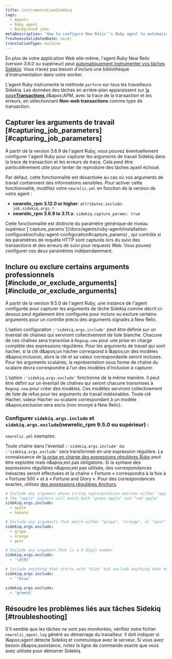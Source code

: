 ```yaml
---
title: instrumentationSidekiq
tags:
  - Agents
  - Ruby agent
  - Background jobs
metaDescription: 'How to configure New Relic''s Ruby agent to automatically instrument Sidekiq jobs for background processes, transaction traces, and traced errors.'
freshnessValidatedDate: never
translationType: machine
---
```


En plus de votre application Web elle-même, l&apos;agent Ruby New Relic (version 3.6.0 ou supérieur) peut [automatiquement instrumenter vos tâches Sidekiq](/docs/agents/ruby-agent/background-jobs/monitoring-ruby-background-processes-daemons). Vous n’avez pas besoin d’inclure une bibliothèque d’instrumentation dans votre worker.

L&apos;agent Ruby instrumente la méthode `perform` sur tous les travailleurs Sidekiq. Les données des tâches en arrière-plan apparaissent sur [la page<DNT>**Transactions**</DNT> ](/docs/apm/applications-menu/features/monitoring-background-processes#ui)d&amp;apos;APM, avec la trace de la transaction et les erreurs, en sélectionnant <DNT>**Non-web transactions**</DNT> comme type de transaction.

## Capturer les arguments de travail [#capturing\_job\_parameters][#capturing_job_parameters]

À partir de la version 3.6.9 de l&apos;agent Ruby, vous pouvez éventuellement configurer l&apos;agent Ruby pour capturer les arguments de travail Sidekiq dans la trace de transaction et les erreurs de trace. Cela peut être particulièrement utile pour tenter de reproduire des tâches ayant échoué.

Par défaut, cette fonctionnalité est désactivée au cas où vos arguments de travail contiennent des informations sensibles. Pour activer cette fonctionnalité, modifiez votre `newrelic.yml` en fonction de la version de votre agent :

* <DNT>**newrelic\_rpm 3.12.0 or higher**</DNT>: `attributes.include: job.sidekiq.args.*`
* <DNT>**newrelic\_rpm 3.6.9 to 3.11.x**</DNT>: `sidekiq.capture_params: true`

<Callout variant="tip">
  Cette fonctionnalité est distincte du paramètre générique de niveau supérieur [`capture_params`](/docs/agents/ruby-agent/installation-configuration/ruby-agent-configuration#capture_params) , qui contrôle si les paramètres de requête HTTP sont capturés lors du suivi des transactions et des erreurs de suivi pour requests Web. Vous pouvez configurer ces deux paramètres indépendamment.
</Callout>

## Inclure ou exclure certains arguments professionnels [#include\_or\_exclude\_arguments][#include_or_exclude_arguments]

À partir de la version 9.5.0 de l&apos;agent Ruby, une instance de l&apos;agent configurée pour capturer les arguments de tâche Sidekiq comme décrit ci-dessus peut également être configurée pour inclure ou exclure certains arguments pour un contrôle précis des arguments signalés à New Relic.

L&apos;option configuration `:'sidekiq.args.include'` peut être définie sur un éventail de chaînes qui serviront collectivement de liste blanche. Chacune de ces chaînes sera transmise à `Regexp.new` pour une prise en charge complète des expressions régulières. Pour les arguments de travail qui sont hacher, si la clé d&amp;apos;un hacher correspond à l&amp;apos;un des modèles d&amp;apos;inclusion, alors la clé et sa valeur correspondante seront incluses. Pour les arguments scalaires, la représentation sous forme de chaîne du scalaire devra correspondre à l’un des modèles d’inclusion à capturer.

L&apos;option `:'sidekiq.args.exclude'` fonctionne de la même manière. Il peut être défini sur un éventail de chaînes qui seront chacune transmises à `Regexp.new` pour créer des modèles. Ces modèles serviront collectivement de liste de refus pour les arguments de travail indésirables. Toute clé Hacher, valeur Hacher ou scalaire correspondant à un modèle d&amp;apos;exclusion sera exclu (non envoyé à New Relic).

### Configurer `sidekiq.args.include` et `sidekiq.args.exclude`(newrelic\_rpm 9.5.0 ou supérieur) :

`newrelic.yml` exemples:

Toute chaîne dans l&apos;éventail `:'sidekiq.args.include'` ou `:'sidekiq.args.exclude'` sera transformée en une expression régulière. La connaissance de [la prise en charge des expressions régulières Ruby](https://ruby-doc.org/3.2.2/Regexp.html) peut être exploitée mais n&amp;apos;est pas obligatoire. Si la syntaxe des expressions régulières n&amp;apos;est pas utilisée, des correspondances inexactes seront effectuées et la chaîne « Fortune » correspondra à la fois à « Fortune 500 » et à « Fortune and Glory ». Pour des correspondances exactes, utilisez [des expressions régulières Anchors](https://ruby-doc.org/3.2.2/Regexp.html#class-Regexp-label-Anchors).

```yml
# Include any argument whose string representation matches either "apple" or "banana"
# The "apple" pattern will match both "green apple" and "red apple"
sidekiq.args.include:
  - apple
  - banana

# Exclude any arguments that match either "grape", "orange", or "pear"
sidekiq.args.exclude:
  - grape
  - orange
  - pear

# Exclude any argument that is a 9 digit number
sidekiq.args.exclude:
  - '\d{9}'

# Include anything that starts with "blue" but exclude anything that ends in "green"
sidekiq.args.include:
  - '^blue'

sidekiq.args.exclude:
  - 'green$'
```

## Résoudre les problèmes liés aux tâches Sidekiq [#troubleshooting]

S&apos;il semble que les tâches ne sont pas monitorées, vérifiez votre fichier `newrelic_agent.log` généré au démarrage du travailleur. Il doit indiquer si l&amp;apos;agent détecte Sidekiq et communique avec le serveur. Si vous avez besoin d&amp;apos;assistance, notez la ligne de commande exacte que vous avez utilisée pour démarrer Sidekiq.